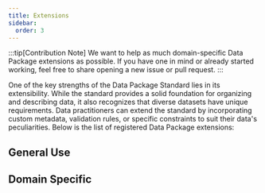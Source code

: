 ```yaml
---
title: Extensions
sidebar:
  order: 3
---
```



:::tip[Contribution Note]
We want to help as much domain-specific Data Package extensions as possible. If you have one in mind or already started working, feel free to share opening a new issue or pull request.
:::

One of the key strengths of the Data Package Standard lies in its extensibility. While the standard provides a solid foundation for organizing and describing data, it also recognizes that diverse datasets have unique requirements. Data practitioners can extend the standard by incorporating custom metadata, validation rules, or specific constraints to suit their data's peculiarities. Below is the list of registered Data Package extensions:

## General Use

<CardGrid>
<LinkCard
  title="Tabular Data Package"
  description="A data package for tabular data, including spreadsheets and CSV files."
  href="../../extensions/tabular-data-package"
/>

<LinkCard
  title="Tabular Data Resource"
  description="A resource type within tabular data packages, typically containing structured data tables."
  href="../../extensions/tabular-data-resource"
/>
</CardGrid>

## Domain Specific

<CardGrid>
<LinkCard
  title="Camtrap Data Package"
  description="A data package for managing and sharing camera trap data."
  href="../../extensions/camtrap-data-package"
/>

<LinkCard
  title="Fiscal Data Package"
  description="A data package for fiscal data, including financial reports and government spending information."
  href="../../extensions/fiscal-data-package"
/>
</CardGrid>
